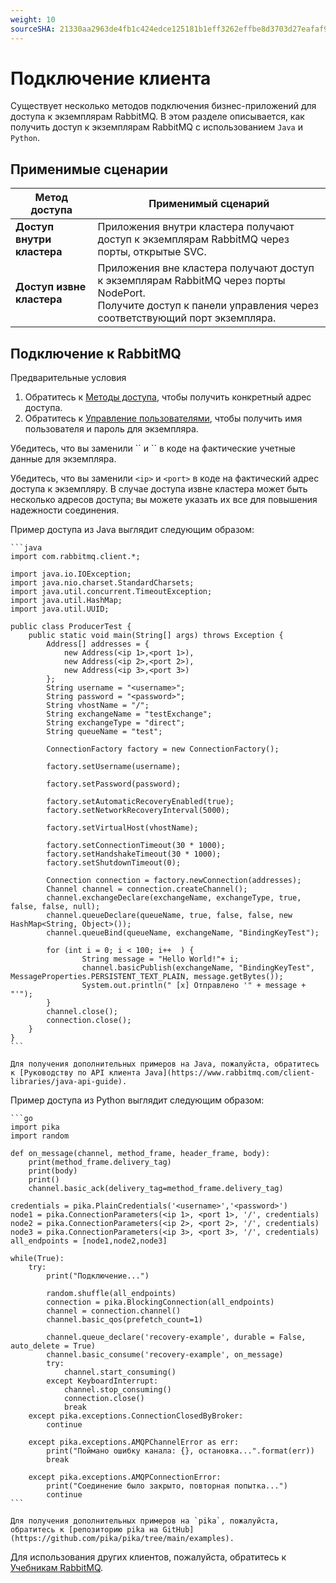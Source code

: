 ```yaml
---
weight: 10
sourceSHA: 21330aa2963de4fb1c424edce125181b1eff3262effbe8d3703d27eafaf9318a
---
```


# Подключение клиента

Существует несколько методов подключения бизнес-приложений для доступа к экземплярам RabbitMQ. В этом разделе описывается, как получить доступ к экземплярам RabbitMQ с использованием `Java` и `Python`.

## Применимые сценарии

| Метод доступа              | Применимый сценарий                                                                                                                                          |
| -------------------------- | ---------------------------------------------------------------------------------------------------------------------------------------------------------- |
| **Доступ внутри кластера**  | Приложения внутри кластера получают доступ к экземплярам RabbitMQ через порты, открытые SVC.                                                                |
| **Доступ извне кластера** | Приложения вне кластера получают доступ к экземплярам RabbitMQ через порты NodePort.<br />Получите доступ к панели управления через соответствующий порт экземпляра. |

## Подключение к RabbitMQ

Предварительные условия

1. Обратитесь к [Методы доступа](../functions/40-accessmethod), чтобы получить конкретный адрес доступа.
2. Обратитесь к [Управление пользователями](../functions/20-user), чтобы получить имя пользователя и пароль для экземпляра.

<Directive type="tip" title="Совет">
  Убедитесь, что вы заменили `<username>` и `<password>` в коде на фактические учетные данные для экземпляра.

  Убедитесь, что вы заменили `<ip>` и `<port>` в коде на фактический адрес доступа к экземпляру. В случае доступа извне кластера может быть несколько адресов доступа; вы можете указать их все для повышения надежности соединения.
</Directive>

<Tabs>
  <Tab label="Java">
    Пример доступа из Java выглядит следующим образом:

    ```java
    import com.rabbitmq.client.*;

    import java.io.IOException;
    import java.nio.charset.StandardCharsets;
    import java.util.concurrent.TimeoutException;
    import java.util.HashMap;
    import java.util.UUID;

    public class ProducerTest {
        public static void main(String[] args) throws Exception {
            Address[] addresses = {
                new Address(<ip 1>,<port 1>),
                new Address(<ip 2>,<port 2>),
                new Address(<ip 3>,<port 3>)
            };
            String username = "<username>";
            String password = "<password>";
            String vhostName = "/";
            String exchangeName = "testExchange";
            String exchangeType = "direct";
            String queueName = "test";

            ConnectionFactory factory = new ConnectionFactory();

            factory.setUsername(username);

            factory.setPassword(password);

            factory.setAutomaticRecoveryEnabled(true);
            factory.setNetworkRecoveryInterval(5000);

            factory.setVirtualHost(vhostName);

            factory.setConnectionTimeout(30 * 1000);
            factory.setHandshakeTimeout(30 * 1000);
            factory.setShutdownTimeout(0);

            Connection connection = factory.newConnection(addresses);
            Channel channel = connection.createChannel();
            channel.exchangeDeclare(exchangeName, exchangeType, true, false, false, null);
            channel.queueDeclare(queueName, true, false, false, new HashMap<String, Object>());
            channel.queueBind(queueName, exchangeName, "BindingKeyTest");

            for (int i = 0; i < 100; i++  ) {
                    String message = "Hello World!"+ i;
                    channel.basicPublish(exchangeName, "BindingKeyTest", MessageProperties.PERSISTENT_TEXT_PLAIN, message.getBytes());
                    System.out.println(" [x] Отправлено '" + message + "'");
            }
            channel.close();
            connection.close();
        }
    }
    ```

    Для получения дополнительных примеров на Java, пожалуйста, обратитесь к [Руководству по API клиента Java](https://www.rabbitmq.com/client-libraries/java-api-guide).
  </Tab>

  <Tab label="Python">
    Пример доступа из Python выглядит следующим образом:

    ```go
    import pika
    import random

    def on_message(channel, method_frame, header_frame, body):
        print(method_frame.delivery_tag)
        print(body)
        print()
        channel.basic_ack(delivery_tag=method_frame.delivery_tag)

    credentials = pika.PlainCredentials('<username>','<password>')
    node1 = pika.ConnectionParameters(<ip 1>, <port 1>, '/', credentials)
    node2 = pika.ConnectionParameters(<ip 2>, <port 2>, '/', credentials)
    node3 = pika.ConnectionParameters(<ip 3>, <port 3>, '/', credentials)
    all_endpoints = [node1,node2,node3]

    while(True):
        try:
            print("Подключение...")

            random.shuffle(all_endpoints)
            connection = pika.BlockingConnection(all_endpoints)
            channel = connection.channel()
            channel.basic_qos(prefetch_count=1)

            channel.queue_declare('recovery-example', durable = False, auto_delete = True)
            channel.basic_consume('recovery-example', on_message)
            try:
                channel.start_consuming()
            except KeyboardInterrupt:
                channel.stop_consuming()
                connection.close()
                break
        except pika.exceptions.ConnectionClosedByBroker:
            continue

        except pika.exceptions.AMQPChannelError as err:
            print("Поймано ошибку канала: {}, остановка...".format(err))
            break

        except pika.exceptions.AMQPConnectionError:
            print("Соединение было закрыто, повторная попытка...")
            continue
    ```

    Для получения дополнительных примеров на `pika`, пожалуйста, обратитесь к [репозиторию pika на GitHub](https://github.com/pika/pika/tree/main/examples).
  </Tab>
</Tabs>

Для использования других клиентов, пожалуйста, обратитесь к [Учебникам RabbitMQ](https://www.rabbitmq.com/tutorials).
